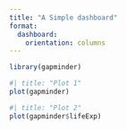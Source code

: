 ```yaml
---
title: "A Simple dashboard"
format: 
  dashboard:
    orientation: columns
---
```


```r
library(gapminder)
```


```r
#| title: "Plot 1"
plot(gapminder)
```


```r
#| title: "Plot 2"
plot(gapminder$lifeExp)
```
